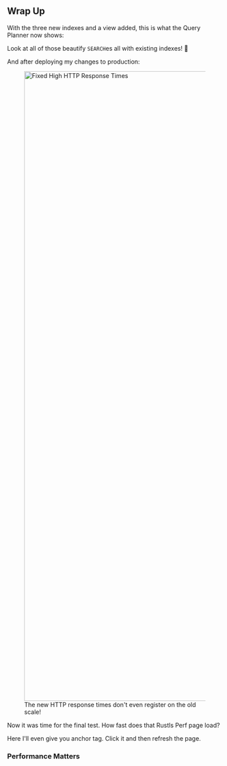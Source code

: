 
## Wrap Up

With the three new indexes and a view added, this is what the Query Planner now shows:

<SqliteNewQueryPlan />

Look at all of those beautify `SEARCH`es all with existing indexes! 🥲

And after deploying my changes to production:

<div class="content has-text-centered">
<figure>
<img
    src="https://s3.amazonaws.com/public.bencher.dev/engineering/sqlite-performance-tuning/http-response-times-sql-performance-tuning.png"
    width="2368"
    height="1472"
    alt="Fixed High HTTP Response Times"
/>
<figcaption>The new HTTP response times don't even register on the old scale!</figcaption>
</figure>

</div>

Now it was time for the final test.
How fast does that Rustls Perf page load?

Here I'll even give you anchor tag. Click it and then refresh the page.

### Performance Matters

<RustlsEmbed />
